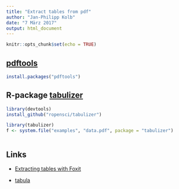 ```yaml
---
title: "Extract tables from pdf"
author: "Jan-Philipp Kolb"
date: "7 März 2017"
output: html_document
---
```


```r
knitr::opts_chunk$set(echo = TRUE)
```

## [pdftools](https://ropensci.org/blog/2016/03/01/pdftools-and-jeroen)

```r
install.packages("pdftools")
```

## R-package [tabulizer](https://github.com/ropensci/tabulizer)


```r
library(devtools)
install_github("ropensci/tabulizer")
```

```r
library(tabulizer)
f <- system.file("examples", "data.pdf", package = "tabulizer")
```

```r

```

## Links

- [Extracting tables with Foxit](http://www.4xpdf.com/2008/08/tip-for-extracting-content-from-pdfs-into-excel-files/)

- [tabula](http://tabula.technology/)